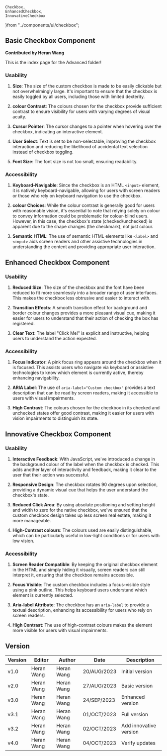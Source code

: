     Checkbox,
    EnhancedCheckbox,
    InnovativeCheckbox
}from "../components/ui/checkbox";


## Basic Checkbox Component

**Contributed by Heran Wang**

This is the index page for the Advanced folder!

<Checkbox />

### Usability

1. **Size**: 
   The size of the custom checkbox is made to be easily clickable but not overwhelmingly large. It's important to ensure that the checkbox is easily toggled by all users, including those with limited dexterity.

2. **colour Contrast**: 
   The colours chosen for the checkbox provide sufficient contrast to ensure visibility for users with varying degrees of visual acuity.

3. **Cursor Pointer**: 
   The cursor changes to a pointer when hovering over the checkbox, indicating an interactive element.

4. **User Select**: 
   Text is set to be non-selectable, improving the checkbox interaction and reducing the likelihood of accidental text selection instead of checkbox toggling.

5. **Font Size**: 
   The font size is not too small, ensuring readability. 

### Accessibility

1. **Keyboard-Navigable**: 
   Since the checkbox is an HTML `<input>` element, it is natively keyboard-navigable, allowing for users with screen readers or those who rely on keyboard navigation to use the checkbox.

2. **colour Choices**: 
   While the colour contrast is generally good for users with reasonable vision, it's essential to note that relying solely on colour to convey information could be problematic for colour-blind users. However, in this case, the checkbox's state (checked/unchecked) is apparent due to the shape changes (the checkmark), not just colour.

3. **Semantic HTML**: 
   The use of semantic HTML elements like `<label>` and `<input>` aids screen readers and other assistive technologies in understanding the content and providing appropriate user interaction.


## Enhanced Checkbox Component
<EnhancedCheckbox />

### Usability

1. **Reduced Size**: The size of the checkbox and the font have been reduced to fit more seamlessly into a broader range of user interfaces. This makes the checkbox less obtrusive and easier to interact with.

2. **Transition Effects**: A smooth transition effect for background and border colour changes provides a more pleasant visual cue, making it easier for users to understand that their action of checking the box has registered.

3. **Clear Text**: The label "Click Me!" is explicit and instructive, helping users to understand the action expected.

### Accessibility

1. **Focus Indicator**: A pink focus ring appears around the checkbox when it is focused. This assists users who navigate via keyboard or assistive technologies to know which element is currently active, thereby enhancing navigability.

2. **ARIA Label**: The use of `aria-label="Custom checkbox"` provides a text description that can be read by screen readers, making it accessible to users with visual impairments.

3. **High Contrast**: The colours chosen for the checkbox in its checked and unchecked states offer good contrast, making it easier for users with vision impairments to distinguish its state.

## Innovative Checkbox Component
<InnovativeCheckbox />

###  Usability

1. **Interactive Feedback**: With JavaScript, we've introduced a change in the background colour of the label when the checkbox is checked. This adds another layer of interactivity and feedback, making it clear to the user that their action was successful.

2. **Responsive Design**: The checkbox rotates 90 degrees upon selection, providing a dynamic visual cue that helps the user understand the checkbox's state.

3. **Reduced Click Area**: By using absolute positioning and setting height and width to zero for the native checkbox, we've ensured that the custom checkbox design takes up less screen real estate, making it more manageable.

4. **High-Contrast colours**: The colours used are easily distinguishable, which can be particularly useful in low-light conditions or for users with low vision.

### Accessibility

1. **Screen Reader Compatible**: By keeping the original checkbox element in the HTML and simply hiding it visually, screen readers can still interpret it, ensuring that the checkbox remains accessible.

2. **Focus Visible**: The custom checkbox includes a focus-visible style using a pink outline. This helps keyboard users understand which element is currently selected.

3. **Aria-label Attribute**: The checkbox has an `aria-label` to provide a textual description, enhancing its accessibility for users who rely on screen readers.

4. **High Contrast**: The use of high-contrast colours makes the element more visible for users with visual impairments.


## Version
| Version | Editor | Author | Date | Description |
| ---- | ---- | ---- | ---- | ---- |
| v1.0 | Heran Wang | Heran Wang | 20/AUG/2023 | Initial version |
| v2.0 | Heran Wang | Heran Wang | 27/AUG/2023 | Basic version |
| v3.0 | Heran Wang | Heran Wang | 24/SEP/2023 | Enhanced version |
| v3.1 | Heran Wang | Heran Wang | 01/OCT/2023 | Full version |
| v3.2 | Heran Wang | Heran Wang | 02/OCT/2023 | Add innovative version |
| v4.0 | Heran Wang | Heran Wang | 04/OCT/2023 | Verify updates |